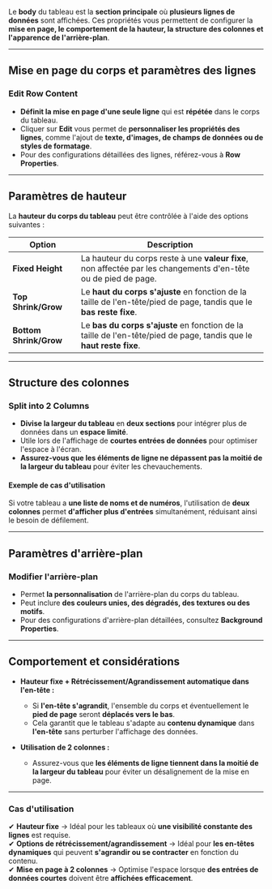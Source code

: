 Le **body** du tableau est la **section principale** où **plusieurs lignes de données** sont affichées. Ces propriétés vous permettent de configurer la **mise en page, le comportement de la hauteur, la structure des colonnes et l'apparence de l'arrière-plan**.

***

## **Mise en page du corps et paramètres des lignes**

### **Edit Row Content**

* **Définit la mise en page d'une seule ligne** qui est **répétée** dans le corps du tableau.
* Cliquer sur **Edit** vous permet de **personnaliser les propriétés des lignes**, comme l'ajout de **texte, d'images, de champs de données ou de styles de formatage**.
* Pour des configurations détaillées des lignes, référez-vous à **Row Properties**.

***

## **Paramètres de hauteur**

La **hauteur du corps du tableau** peut être contrôlée à l'aide des options suivantes :

| **Option**             | **Description**                                                                                                     |
| ---------------------- | ------------------------------------------------------------------------------------------------------------------- |
| **Fixed Height**       | La hauteur du corps reste à une **valeur fixe**, non affectée par les changements d'en-tête ou de pied de page.     |
| **Top Shrink/Grow**    | Le **haut du corps s'ajuste** en fonction de la taille de l'en-tête/pied de page, tandis que le **bas reste fixe**. |
| **Bottom Shrink/Grow** | Le **bas du corps s'ajuste** en fonction de la taille de l'en-tête/pied de page, tandis que le **haut reste fixe**. |

***

## **Structure des colonnes**

### **Split into 2 Columns**

* **Divise la largeur du tableau** en **deux sections** pour intégrer plus de données dans un **espace limité**.
* Utile lors de l'affichage de **courtes entrées de données** pour optimiser l'espace à l'écran.
* **Assurez-vous que les éléments de ligne ne dépassent pas la moitié de la largeur du tableau** pour éviter les chevauchements.

#### **Exemple de cas d'utilisation**

Si votre tableau a **une liste de noms et de numéros**, l'utilisation de **deux colonnes** permet **d'afficher plus d'entrées** simultanément, réduisant ainsi le besoin de défilement.

***

## **Paramètres d'arrière-plan**

### **Modifier l'arrière-plan**

* Permet **la personnalisation** de l'arrière-plan du corps du tableau.
* Peut inclure **des couleurs unies, des dégradés, des textures ou des motifs**.
* Pour des configurations d'arrière-plan détaillées, consultez **Background Properties**.

***

## **Comportement et considérations**

* **Hauteur fixe + Rétrécissement/Agrandissement automatique dans l'en-tête :**
  * Si **l'en-tête s'agrandit**, l'ensemble du corps et éventuellement le **pied de page** seront **déplacés vers le bas**.
  * Cela garantit que le tableau s'adapte au **contenu dynamique** dans **l'en-tête** sans perturber l'affichage des données.

* **Utilisation de 2 colonnes :**
  * Assurez-vous que **les éléments de ligne tiennent dans la moitié de la largeur du tableau** pour éviter un désalignement de la mise en page.

***

### **Cas d'utilisation**

✔ **Hauteur fixe** → Idéal pour les tableaux où **une visibilité constante des lignes** est requise.\
✔ **Options de rétrécissement/agrandissement** → Idéal pour **les en-têtes dynamiques** qui peuvent **s'agrandir ou se contracter** en fonction du contenu.\
✔ **Mise en page à 2 colonnes** → Optimise l'espace lorsque **des entrées de données courtes** doivent être **affichées efficacement**.
